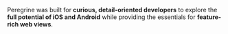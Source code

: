 Peregrine was built for **curious, detail-oriented developers** to explore the
**full potential of iOS and Android** while providing the essentials for
**feature-rich web views**.
